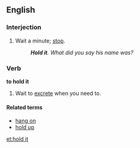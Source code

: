 ==English==

===Interjection===
{{en-intj|pos=[[hold]] [[it]]}}

# Wait a minute; [[stop]].
#: '''''Hold it'''. What did you say his name was?''

===Verb===
'''to hold it'''
#Wait to [[excrete]] when you need to.

====Related terms====
*[[hang on]]
*[[hold up]]

[[et:hold it]]